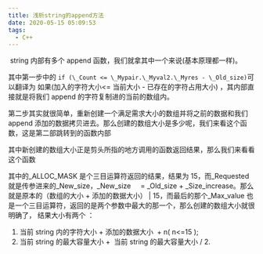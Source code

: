 ```yaml
---
title: 浅析string的append方法
date: 2020-05-15 05:09:53
tags:
  - C++
---
```


​
string 内部有多个 append 函数，我们就拿其中一个来说(基本原理都一样)。

<AutoSizeImage src="https://img-blog.csdnimg.cn/20200515044748118.png?x-oss-process=image/watermark,type_ZmFuZ3poZW5naGVpdGk,shadow_10,text_aHR0cHM6Ly9ibG9nLmNzZG4ubmV0L3FxXzI4Mzk4MzAx,size_16,color_FFFFFF,t_70" />

其中第一步中的 `if (\_Count <= \_Mypair.\_Myval2.\_Myres - \_Old_size)`可以翻译为
如果(加入的字符大小\<= 当前大小 - 已存在的字符占用大小) ，其内部直接就是将我们 append 的字符复制进的当前的数组内。

第二步其实就很简单，重新创建一个满足需求大小的数组并将之前的数据和我们 append 添加的数据拷贝进去。那么创建的数组大小是多少呢，我们来看这个函数，这是第二部跳转到的函数内部

<AutoSizeImage src="https://img-blog.csdnimg.cn/20200515045654901.png?x-oss-process=image/watermark,type_ZmFuZ3poZW5naGVpdGk,shadow_10,text_aHR0cHM6Ly9ibG9nLmNzZG4ubmV0L3FxXzI4Mzk4MzAx,size_16,color_FFFFFF,t_70" />

其中新创建的数组大小正是剪头所指的地方调用的函数返回结果，那么我们来看看这个函数

<AutoSizeImage src="https://img-blog.csdnimg.cn/20200515045816898.png?x-oss-process=image/watermark,type_ZmFuZ3poZW5naGVpdGk,shadow_10,text_aHR0cHM6Ly9ibG9nLmNzZG4ubmV0L3FxXzI4Mzk4MzAx,size_16,color_FFFFFF,t_70" />

其中的\_ALLOC_MASK 是个三目运算符返回的结果，结果为 15，而\_Requested 就是传参进来的\_New_size，\_New_size     = \_Old_size + \_Size_increase。那么就是原本的（数组的大小 + 添加的数据大小） | 15，而最后的那个\_Max_value 也是一个三目运算符，返回的是两个参数中最大的那一个，那么创建的数组大小就很明确了，
结果大小有两个 ：

1. 当前 string 内的字符大小 + 添加的数据大小  + n( n\<=15 );
2. 当前 string 的最大容量大小 +  当前 string 的最大容量大小 / 2.

​

